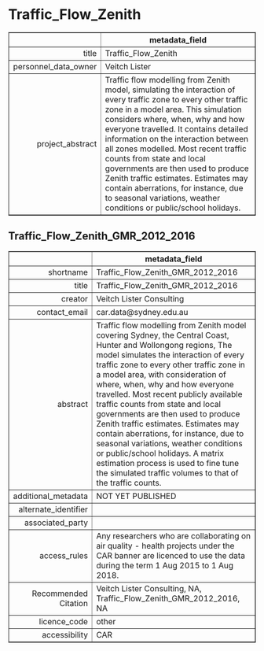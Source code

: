 Traffic_Flow_Zenith
===
<!-- html table generated in R 3.6.0 by xtable 1.8-4 package -->
<!-- Fri May 22 19:17:05 2020 -->
<table border=1>
<tr> <th>  </th> <th> metadata_field </th>  </tr>
  <tr> <td align="right"> title </td> <td> Traffic_Flow_Zenith </td> </tr>
  <tr> <td align="right"> personnel_data_owner </td> <td> Veitch Lister </td> </tr>
  <tr> <td align="right"> project_abstract </td> <td> Traffic flow modelling from Zenith model, simulating the interaction of every traffic zone to every other traffic zone in a model area. This simulation considers where, when, why and how everyone travelled. It contains detailed information on the interaction between all zones modelled. Most recent traffic counts from state and local governments are then used to produce Zenith traffic estimates. Estimates may contain aberrations, for instance, due to seasonal variations, weather conditions or public/school holidays. </td> </tr>
   </table>



Traffic_Flow_Zenith_GMR_2012_2016
---
<!-- html table generated in R 3.6.0 by xtable 1.8-4 package -->
<!-- Fri May 22 19:17:05 2020 -->
<table border=1>
<tr> <th>  </th> <th> metadata_field </th>  </tr>
  <tr> <td align="right"> shortname </td> <td> Traffic_Flow_Zenith_GMR_2012_2016 </td> </tr>
  <tr> <td align="right"> title </td> <td> Traffic_Flow_Zenith_GMR_2012_2016 </td> </tr>
  <tr> <td align="right"> creator </td> <td> Veitch Lister Consulting </td> </tr>
  <tr> <td align="right"> contact_email </td> <td> car.data@sydney.edu.au </td> </tr>
  <tr> <td align="right"> abstract </td> <td> Traffic flow modelling from Zenith model covering Sydney, the Central Coast, Hunter and Wollongong regions, The model simulates the interaction of every traffic zone to every other traffic zone in a model area, with consideration of where, when, why and how everyone travelled. Most recent publicly available traffic counts from state and local governments are then used to produce Zenith traffic estimates. Estimates may contain aberrations, for instance, due to seasonal variations, weather conditions or public/school holidays. A matrix estimation process is used to fine tune the simulated traffic volumes to that of the traffic counts. </td> </tr>
  <tr> <td align="right"> additional_metadata </td> <td> NOT YET PUBLISHED </td> </tr>
  <tr> <td align="right"> alternate_identifier </td> <td>  </td> </tr>
  <tr> <td align="right"> associated_party </td> <td>  </td> </tr>
  <tr> <td align="right"> access_rules </td> <td> Any researchers who are collaborating on air quality - health projects under the CAR banner are licenced to use the data during the term 1 Aug 2015 to 1 Aug 2018. </td> </tr>
  <tr> <td align="right"> Recommended Citation </td> <td> Veitch Lister Consulting, NA, Traffic_Flow_Zenith_GMR_2012_2016, NA </td> </tr>
  <tr> <td align="right"> licence_code </td> <td> other </td> </tr>
  <tr> <td align="right"> accessibility </td> <td> CAR </td> </tr>
   </table>


